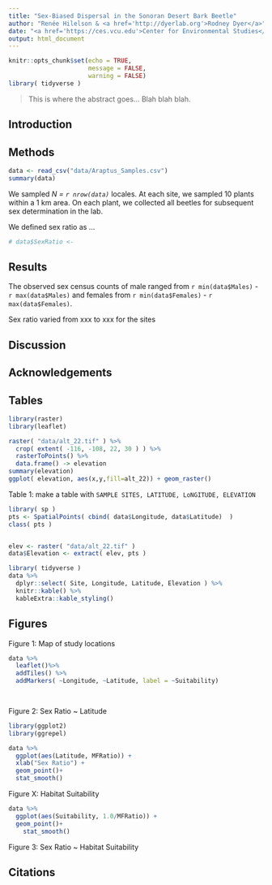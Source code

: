 ```yaml
---
title: "Sex-Biased Dispersal in the Sonoran Desert Bark Beetle"
author: "Renée Hilelson & <a href='http://dyerlab.org'>Rodney Dyer</a>"
date: "<a href='https://ces.vcu.edu'>Center for Environmental Studies</a></br><a href='https://vcu.edu'>Virginia Commonwealth University</a></br>Richmond Virginia 23284"
output: html_document
---
```


```r
knitr::opts_chunk$set(echo = TRUE, 
                      message = FALSE, 
                      warning = FALSE)
library( tidyverse )
```


> This is where the abstract goes... Blah blah blah.



## Introduction







## Methods




```r
data <- read_csv("data/Araptus_Samples.csv")
summary(data)
```

We sampled *N = `r nrow(data)`* locales.  At each site, we sampled 10 plants within a 1 km area.  On each plant, we collected all beetles for subsequent sex determination in the lab.


We defined sex ratio as ...
```r
# data$SexRatio <- 
```


## Results

The observed sex census counts of male ranged from `r min(data$Males)` - `r max(data$Males)` and females from `r min(data$Females)` - `r max(data$Females)`.

Sex ratio varied from xxx  to xxx for the sites

## Discussion



## Acknowledgements



## Tables 


```r
library(raster)
library(leaflet)

raster( "data/alt_22.tif" ) %>%
  crop( extent( -116, -108, 22, 30 ) ) %>%
  rasterToPoints() %>% 
  data.frame() -> elevation
summary(elevation)
ggplot( elevation, aes(x,y,fill=alt_22)) + geom_raster() 
```

Table 1: make a table  with `SAMPLE SITES, LATITUDE, LoNGITUDE, ELEVATION`
```r
library( sp )
pts <- SpatialPoints( cbind( data$Longitude, data$Latitude)  )
class( pts )


elev <- raster( "data/alt_22.tif" )
data$Elevation <- extract( elev, pts )

library( tidyverse )
data %>%
  dplyr::select( Site, Longitude, Latitude, Elevation ) %>%
  knitr::kable() %>%
  kableExtra::kable_styling()
```


## Figures

Figure 1: Map of study locations
```r
data %>%
  leaflet()%>%
  addTiles() %>%
  addMarkers( ~Longitude, ~Latitude, label = ~Suitability)

  
```


Figure 2: Sex Ratio ~ Latitude

```r
library(ggplot2)
library(ggrepel)

data %>%
  ggplot(aes(Latitude, MFRatio)) +
  xlab("Sex Ratio") +
  geom_point()+
  stat_smooth()
```


Figure X: Habitat Suitability
```r
data %>%
  ggplot(aes(Suitability, 1.0/MFRatio)) +
  geom_point()+
    stat_smooth()
```

Figure 3: Sex Ratio ~ Habitat Suitability

## Citations





